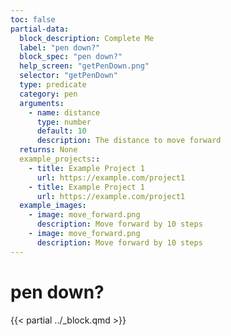 ```yaml
---
toc: false
partial-data:
  block_description: Complete Me
  label: "pen down?"
  block_spec: "pen down?"
  help_screen: "getPenDown.png"
  selector: "getPenDown"
  type: predicate
  category: pen
  arguments:
    - name: distance
      type: number
      default: 10
      description: The distance to move forward
  returns: None
  example_projects::
    - title: Example Project 1
      url: https://example.com/project1
    - title: Example Project 1
      url: https://example.com/project1
  example_images:
    - image: move_forward.png
      description: Move forward by 10 steps
    - image: move_forward.png
      description: Move forward by 10 steps
---
```


# pen down? {.unnumbered}

{{< partial ../_block.qmd >}}
